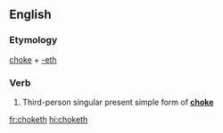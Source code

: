 ==English==

===Etymology===
[[choke]] + [[-eth]]

===Verb===
{{head|en|verb form}}

# {{context|archaic|lang=en}} Third-person singular present simple form of '''[[choke]]'''

[[fr:choketh]]
[[hi:choketh]]